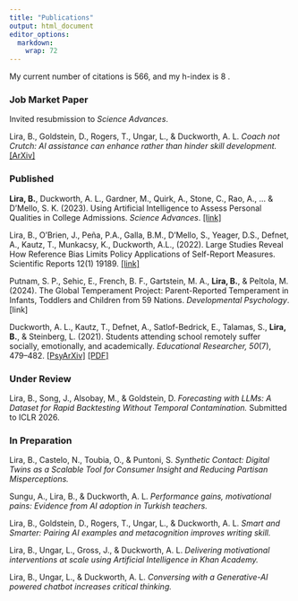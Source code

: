 ```yaml
---
title: "Publications"
output: html_document
editor_options: 
  markdown: 
    wrap: 72
---
```


My current number of citations is 566, and my h-index is 8  .

### Job Market Paper
Invited resubmission to *Science Advances*.

Lira, B., Goldstein, D., Rogers, T., Ungar, L., & Duckworth, A. L. *Coach not Crutch: AI assistance can enhance rather than hinder skill development.* [[ArXiv]](https://arxiv.org/pdf/2502.02880)

### Published

**Lira, B.**, Duckworth, A. L., Gardner, M., Quirk, A., Stone, C., Rao, A., ... & D’Mello, S. K. (2023). Using Artificial Intelligence to Assess Personal Qualities in College Admissions. *Science Advances*. [[link]](https://www.science.org/doi/pdf/10.1126/sciadv.adg9405)

Lira, B., O’Brien, J., Peña, P.A., Galla, B.M., D’Mello, S., Yeager, D.S., Defnet, A., Kautz, T., Munkacsy, K., Duckworth, A.L.,
(2022). Large Studies Reveal How Reference Bias Limits Policy Applications of Self-Report Measures. Scientific Reports
12(1) 19189. [[link]](https://www.nature.com/articles/s41598-022-23373-9)

Putnam, S. P., Sehic, E., French, B. F., Gartstein, M. A., **Lira, B.**, & Peltola, M. (2024). The Global Temperament Project: Parent-Reported Temperament in Infants, Toddlers and Children from 59 Nations. *Developmental Psychology*. [link]

Duckworth, A. L., Kautz, T., Defnet, A., Satlof-Bedrick, E., Talamas, S., **Lira, B.**, & Steinberg, L. (2021). Students attending school remotely suffer socially, emotionally, and academically. *Educational Researcher, 50*(7), 479–482. [[PsyArXiv]](https://mfr.osf.io/export?format=pdf&url=https%3A//files.osf.io/v1/resources/rpz7h/providers/osfstorage/60216615339cb6013acf0da8%3Fformat%3Dpdf%26action%3Ddownload%26direct%26version%3D1) [[PDF]](https://journals.sagepub.com/doi/epdf/10.3102/0013189X211031551)

### Under Review

Lira, B., Song, J., Alsobay, M., & Goldstein, D. *Forecasting with LLMs: A Dataset for Rapid Backtesting Without Temporal Contamination.* Submitted to ICLR 2026.

### In Preparation
Lira, B., Castelo, N., Toubia, O., & Puntoni, S. *Synthetic Contact: Digital Twins as a Scalable Tool for Consumer Insight and Reducing Partisan Misperceptions.*

Sungu, A., Lira, B., & Duckworth, A. L. *Performance gains, motivational pains: Evidence from AI adoption in Turkish teachers.*

Lira, B., Goldstein, D., Rogers, T., Ungar, L., & Duckworth, A. L. *Smart and Smarter: Pairing AI examples and metacognition improves writing skill.*

Lira, B., Ungar, L., Gross, J., & Duckworth, A. L. *Delivering motivational interventions at scale using Artificial Intelligence in Khan Academy.*

Lira, B., Ungar, L., & Duckworth, A. L. *Conversing with a Generative-AI powered chatbot increases critical thinking.*